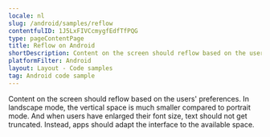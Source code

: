 ```yaml
---
locale: nl
slug: /android/samples/reflow
contentfulID: 1J5LxFIVCcmygfEdfTfPQG
type: pageContentPage
title: Reflow on Android
shortDescription: Content on the screen should reflow based on the users' preferences.
platformFilter: Android
layout: Layout - Code samples
tag: Android code sample
---
```


Content on the screen should reflow based on the users' preferences. In landscape mode, the vertical space is much smaller compared to portrait mode. And when users have enlarged their font size, text should not get truncated. Instead, apps should adapt the interface to the available space.

<CodeSample id="screen-reflow" locale="nl" platform="android"/>